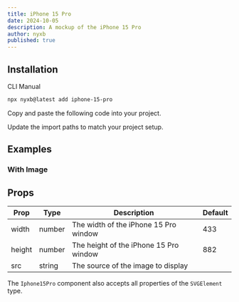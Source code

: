 ```yaml
---
title: iPhone 15 Pro
date: 2024-10-05
description: A mockup of the iPhone 15 Pro
author: nyxb
published: true
---
```


<ComponentPreview name="iphone-15-pro-demo" />

## Installation

<Tabs defaultValue="cli">

<TabsList>
  <TabsTrigger value="cli">CLI</TabsTrigger>
  <TabsTrigger value="manual">Manual</TabsTrigger>
</TabsList>
<TabsContent value="cli">

```bash
npx nyxb@latest add iphone-15-pro
```

</TabsContent>

<TabsContent value="manual">

<Steps>

<Step>Copy and paste the following code into your project.</Step>

<ComponentSource name="iphone-15-pro" />

<Step>Update the import paths to match your project setup.</Step>

</Steps>

</TabsContent>

</Tabs>

## Examples

### With Image

<ComponentPreview name="iphone-15-pro-demo-2" />

## Props

| Prop   | Type   | Description                            | Default |
| ------ | ------ | -------------------------------------- | ------- |
| width  | number | The width of the iPhone 15 Pro window  | 433     |
| height | number | The height of the iPhone 15 Pro window | 882     |
| src    | string | The source of the image to display     |         |

The `Iphone15Pro` component also accepts all properties of the `SVGElement` type.
